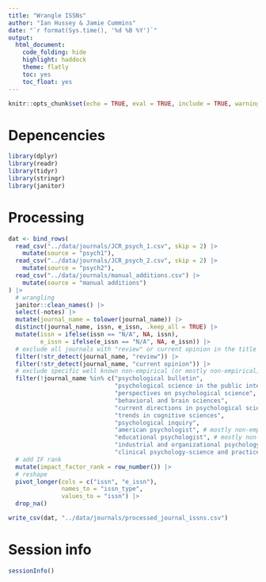 ```yaml
---
title: "Wrangle ISSNs"
author: "Ian Hussey & Jamie Cummins"
date: "`r format(Sys.time(), '%d %B %Y')`"
output:
  html_document:
    code_folding: hide
    highlight: haddock
    theme: flatly
    toc: yes
    toc_float: yes
---
```


```r
knitr::opts_chunk$set(echo = TRUE, eval = TRUE, include = TRUE, warning = FALSE, message = FALSE)
```

# Depencencies

```r

library(dplyr)
library(readr)
library(tidyr)
library(stringr)
library(janitor)

```

# Processing

```r

dat <- bind_rows(
  read_csv("../data/journals/JCR_psych_1.csv", skip = 2) |> 
    mutate(source = "psych1"),
  read_csv("../data/journals/JCR_psych_2.csv", skip = 2) |> 
    mutate(source = "psych2"),
  read_csv("../data/journals/manual_additions.csv") |> 
    mutate(source = "manual additions")
) |>
  # wrangling
  janitor::clean_names() |>
  select(-notes) |>
  mutate(journal_name = tolower(journal_name)) |>
  distinct(journal_name, issn, e_issn, .keep_all = TRUE) |>
  mutate(issn = ifelse(issn == "N/A", NA, issn),
         e_issn = ifelse(e_issn == "N/A", NA, e_issn)) |>
  # exclude all journals with "review" or current opinion in the title
  filter(!str_detect(journal_name, "review")) |>
  filter(!str_detect(journal_name, "current opinion")) |>
  # exclude specific well known non-empirical (or mostly non-empirical) journals
  filter(!journal_name %in% c("psychological bulletin", 
                              "psychological science in the public interest", 
                              "perspectives on psychological science",
                              "behavioral and brain sciences",
                              "current directions in psychological science",
                              "trends in cognitive sciences", 
                              "psychological inquiry",
                              "american psychologist", # mostly non-empirical
                              "educational psychologist", # mostly non-empirical
                              "industrial and organizational psychology-perspectives on science and practice", # mostly non-empirical
                              "clinical psychology-science and practice")) |>
  # add IF rank
  mutate(impact_factor_rank = row_number()) |>
  # reshape
  pivot_longer(cols = c("issn", "e_issn"),
               names_to = "issn_type", 
               values_to = "issn") |>
  drop_na() 

write_csv(dat, "../data/journals/processed_journal_issns.csv")

```

# Session info

```r

sessionInfo()

```
